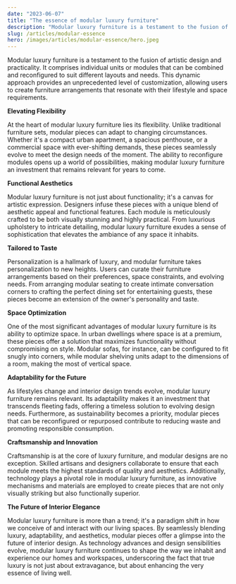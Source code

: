 ```yaml
---
date: "2023-06-07"
title: "The essence of modular luxury furniture"
description: "Modular luxury furniture is a testament to the fusion of artistic design and practicality."
slug: /articles/modular-essence
hero: /images/articles/modular-essence/hero.jpeg
---
```


Modular luxury furniture is a testament to the fusion of artistic design and practicality. It comprises
individual units or modules that can be combined and reconfigured to suit different layouts and
needs. This dynamic approach provides an unprecedented level of customization, allowing users
to create furniture arrangements that resonate with their lifestyle and space requirements.

**Elevating Flexibility**

At the heart of modular luxury furniture lies its flexibility. Unlike traditional furniture sets, modular
pieces can adapt to changing circumstances. Whether it's a compact urban apartment, a
spacious penthouse, or a commercial space with ever-shifting demands, these pieces seamlessly
evolve to meet the design needs of the moment. The ability to reconfigure modules opens up a
world of possibilities, making modular luxury furniture an investment that remains relevant for
years to come.

**Functional Aesthetics**

Modular luxury furniture is not just about functionality; it's a canvas for artistic expression.
Designers infuse these pieces with a unique blend of aesthetic appeal and functional features.
Each module is meticulously crafted to be both visually stunning and highly practical. From
luxurious upholstery to intricate detailing, modular luxury furniture exudes a sense of
sophistication that elevates the ambiance of any space it inhabits.

**Tailored to Taste**

Personalization is a hallmark of luxury, and modular furniture takes personalization to new heights.
Users can curate their furniture arrangements based on their preferences, space constraints, and
evolving needs. From arranging modular seating to create intimate conversation corners to
crafting the perfect dining set for entertaining guests, these pieces become an extension of the
owner's personality and taste.

**Space Optimization**

One of the most significant advantages of modular luxury furniture is its ability to optimize space.
In urban dwellings where space is at a premium, these pieces offer a solution that maximizes
functionality without compromising on style. Modular sofas, for instance, can be configured to fit
snugly into corners, while modular shelving units adapt to the dimensions of a room, making the
most of vertical space.

**Adaptability for the Future**

As lifestyles change and interior design trends evolve, modular luxury furniture remains relevant.
Its adaptability makes it an investment that transcends fleeting fads, offering a timeless solution to
evolving design needs. Furthermore, as sustainability becomes a priority, modular pieces that can
be reconfigured or repurposed contribute to reducing waste and promoting responsible
consumption.

**Craftsmanship and Innovation**

Craftsmanship is at the core of luxury furniture, and modular designs are no exception. Skilled
artisans and designers collaborate to ensure that each module meets the highest standards of
quality and aesthetics. Additionally, technology plays a pivotal role in modular luxury furniture, as
innovative mechanisms and materials are employed to create pieces that are not only visually
striking but also functionally superior.

**The Future of Interior Elegance**

Modular luxury furniture is more than a trend; it's a paradigm shift in how we conceive of and
interact with our living spaces. By seamlessly blending luxury, adaptability, and aesthetics,
modular pieces offer a glimpse into the future of interior design. As technology advances and
design sensibilities evolve, modular luxury furniture continues to shape the way we inhabit and
experience our homes and workspaces, underscoring the fact that true luxury is not just about
extravagance, but about enhancing the very essence of living well.
